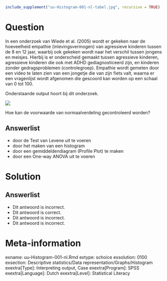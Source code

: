 ```r
include_supplement("uu-Histogram-001-nl-tabel.jpg", recursive = TRUE)
```

Question
========
In een onderzoek van Wiede et al. (2005) wordt er gekeken naar de hoeveelheid empathie (inlevingsvermogen) van agressieve kinderen tussen de 8 en 12 jaar, waarbij ook gekeken wordt naar het verschil tussen jongens en meisjes. Hierbij is er onderscheid gemaakt tussen agressieve kinderen, agressieve kinderen die ook met ADHD gediagnosticeerd zijn, en kinderen zonder gedragsproblemen (controlegroep). Empathie wordt gemeten door een video te laten zien van een jongetje die van zijn fiets valt, waarna er een vragenlijst wordt afgenomen die gescoord kan worden op een schaal van 0 tot 100.

Onderstaande output hoort bij dit onderzoek.

![](uu-Histogram-001-nl-tabel.jpg)

Hoe kan de voorwaarde van normaalverdeling gecontroleerd worden?

Answerlist
----------
* door de Test van Levene uit te voeren
* door het maken van een histogram
* door een gemiddeldendiagram (Profile Plot) te maken
* door een One-way ANOVA uit te voeren


Solution
========


Answerlist
----------
* Dit antwoord is incorrect.
* Dit antwoord is correct.
* Dit antwoord is incorrect.
* Dit antwoord is incorrect.


Meta-information
================
exname: uu-Histogram-001-nl.Rmd
extype: schoice
exsolution: 0100
exsection: Descriptive statistics/Data representation/Graphs/Histogram
exextra[Type]: Interpreting output, Case
exextra[Program]: SPSS
exextra[Language]: Dutch
exextra[Level]: Statistical Literacy
